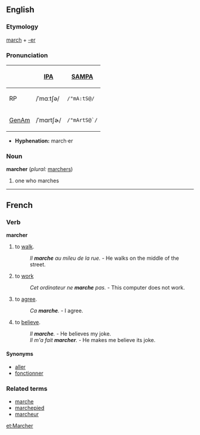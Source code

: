 ==English==
===Etymology===
[[march]] + [[-er]]

===Pronunciation===
{| border=1 cellpadding=5
! !! [[w:International Phonetic Alphabet|IPA]] !! [[w:SAMPA|SAMPA]]
|-
! RP
| /ˈmɑːtʃə/ || <tt>/"mA:tS@/</tt>
|-
! [[GenAm]]
| /ˈmɑrtʃɚ/ || <tt>/"mArtS@`/</tt>
|}

*'''Hyphenation:''' march·er

===Noun===
'''marcher''' (''plural:'' [[marchers]])
# one who marches

----

==French ==
===Verb===
'''marcher'''

# to [[walk]].
#: ''Il '''marche''' au mileu de la rue.'' - He walks on the middle of the street.
# to [[work]]
#: ''Cet ordinateur ne  '''marche''' pas.'' - This computer does not work.
# to [[agree]].
#: ''Ca '''marche'''.'' - I agree.
# to [[believe]].
#: ''Il '''marche'''.'' - He believes my joke.
#: ''Il m'a fait '''marcher'''.'' - He makes me believe its joke.

====Synonyms====
*[[aller]]
*[[fonctionner]]

===Related terms===
*[[marche]]
*[[marchepied]]
*[[marcheur]]

[[et:Marcher]]
